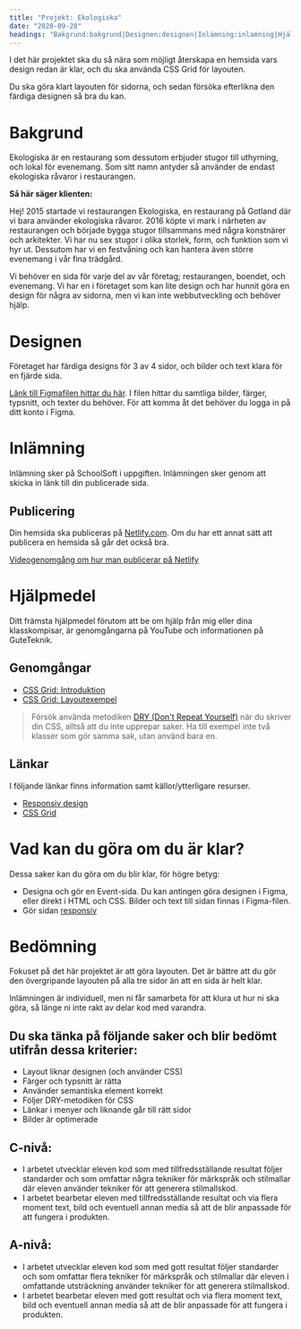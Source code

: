 ```yaml
---
title: "Projekt: Ekologiska"
date: "2020-09-28"
headings: "Bakgrund:bakgrund|Designen:designen|Inlämning:inlamning|Hjälpmedel:hjalpmedel|Om klar:om-klar|Bedömning:bedomning"
---
```


I det här projektet ska du så nära som möjligt återskapa en hemsida vars design redan är klar, och du ska använda CSS Grid för layouten.

Du ska göra klart layouten för sidorna, och sedan försöka efterlikna den färdiga designen så bra du kan.

<a id="bakgrund"></a>

# Bakgrund

Ekologiska är en restaurang som dessutom erbjuder stugor till uthyrning, och lokal för evenemang.
Som sitt namn antyder så använder de endast ekologiska råvaror i restaurangen.

**Så här säger klienten:**

Hej! 2015 startade vi restaurangen Ekologiska, en restaurang på Gotland där vi bara använder ekologiska råvaror.
2016 köpte vi mark i närheten av restaurangen och började bygga stugor tillsammans med några konstnärer och arkitekter.
Vi har nu sex stugor i olika storlek, form, och funktion som vi hyr ut. Dessutom har vi en festvåning och kan hantera även större evenemang i vår fina trädgård.

Vi behöver en sida för varje del av vår företag; restaurangen, boendet, och evenemang.
Vi har en i företaget som kan lite design och har hunnit göra en design för några av sidorna, men vi kan inte webbutveckling och behöver hjälp.

<a id="designen"></a>

# Designen

Företaget har färdiga designs för 3 av 4 sidor, och bilder och text klara för en fjärde sida.

[Länk till Figmafilen hittar du här](https://www.figma.com/file/qut6Dvd7Xq5yV4Tyz2if8b/Ekologiska?node-id=0%3A1). I filen hittar du samtliga bilder, färger, typsnitt, och texter du behöver.
För att komma åt det behöver du logga in på ditt konto i Figma.

<a id="inlamning"></a>

# Inlämning

Inlämning sker på SchoolSoft i uppgiften. Inlämningen sker genom att skicka in länk till din publicerade sida.

## Publicering

Din hemsida ska publiceras på [Netlify.com](https://www.netlify.com/). Om du har ett annat sätt att publicera en hemsida så går det också bra.

[Videogenomgång om hur man publicerar på Netlify](https://www.youtube.com/watch?v=9RfU6KGNkfE)

<a id="hjalpmedel"></a>

# Hjälpmedel

Ditt främsta hjälpmedel förutom att be om hjälp från mig eller dina klasskompisar, är genomgångarna på YouTube och informationen på GuteTeknik.

## Genomgångar

- [CSS Grid: Introduktion](https://www.youtube.com/watch?v=QUozc9PFXNI)
- [CSS Grid: Layoutexempel](https://www.youtube.com/watch?v=OJo8gCHVODc)

> Försök använda metodiken [DRY (Don't Repeat Yourself)](https://www.youtube.com/watch?v=0px6YH-cauQ) när du skriver din CSS, alltså att du inte upprepar saker. Ha till exempel inte två klasser som gör samma sak, utan använd bara en.

## Länkar

I följande länkar finns information samt källor/ytterligare resurser.

- [Responsiv design](https://guteteknik.netlify.app/webb2/responsiv/)
- [CSS Grid](https://guteteknik.netlify.app/webb2/cssgrid/)

<a id="om-klar"></a>

# Vad kan du göra om du är klar?

Dessa saker kan du göra om du blir klar, för högre betyg:

- Designa och gör en Event-sida. Du kan antingen göra designen i Figma, eller direkt i HTML och CSS. Bilder och text till sidan finnas i Figma-filen.
- Gör sidan [responsiv](https://guteteknik.netlify.app/webb2/responsiv/)

<a id="bedomning"></a>

# Bedömning

Fokuset på det här projektet är att göra layouten. Det är bättre att du gör den övergripande layouten på alla tre sidor än att en sida är helt klar.

Inlämningen är individuell, men ni får samarbeta för att klura ut hur ni ska göra, så länge ni inte rakt av delar kod med varandra.

## Du ska tänka på följande saker och blir bedömt utifrån dessa kriterier:

- Layout liknar designen (och använder CSS)
- Färger och typsnitt är rätta
- Använder semantiska element korrekt
- Följer DRY-metodiken för CSS
- Länkar i menyer och liknande går till rätt sidor
- Bilder är optimerade

## C-nivå:

- I arbetet utvecklar eleven kod som med tillfredsställande resultat följer standarder och som omfattar några tekniker för märkspråk och stilmallar där eleven använder tekniker för att generera stilmallskod.
- I arbetet bearbetar eleven med tillfredsställande resultat och via flera moment text, bild och eventuell annan media så att de blir anpassade för att fungera i produkten.

## A-nivå:

- I arbetet utvecklar eleven kod som med gott resultat följer standarder och som omfattar flera tekniker för märkspråk och stilmallar där eleven i omfattande utsträckning använder tekniker för att generera stilmallskod.
- I arbetet bearbetar eleven med gott resultat och via flera moment text, bild och eventuell annan media så att de blir anpassade för att fungera i produkten.
